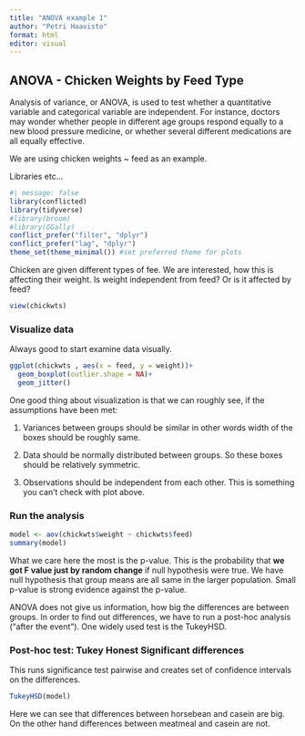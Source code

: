 ```yaml
---
title: "ANOVA example 1"
author: "Petri Haavisto"
format: html
editor: visual
---
```


## ANOVA - Chicken Weights by Feed Type

Analysis of variance, or ANOVA, is used to test whether a quantitative variable and categorical variable are independent. For instance, doctors may wonder whether people in different age groups respond equally to a new blood pressure medicine, or whether several different medications are all equally effective.

We are using chicken weights \~ feed as an example.

Libraries etc...

```r
#| message: false
library(conflicted)  
library(tidyverse)
#library(broom)
#library(GGally)
conflict_prefer("filter", "dplyr")
conflict_prefer("lag", "dplyr")
theme_set(theme_minimal()) #set preferred theme for plots
```

Chicken are given different types of fee. We are interested, how this is affecting their weight. Is weight independent from feed? Or is it affected by feed?

```r
view(chickwts)
```

### Visualize data

Always good to start examine data visually.

```r
ggplot(chickwts , aes(x = feed, y = weight))+
  geom_boxplot(outlier.shape = NA)+
  geom_jitter()
```

One good thing about visualization is that we can roughly see, if the assumptions have been met:

1.  Variances between groups should be similar in other words width of the boxes should be roughly same.

2.  Data should be normally distributed between groups. So these boxes should be relatively symmetric.

3.   Observations should be independent from each other. This is something you can't check with plot above.

### Run the analysis

```r
model <- aov(chickwts$weight ~ chickwts$feed)
summary(model)
```

What we care here the most is the p-value. This is the probability that **we got F value just by random change** if null hypothesis were true. We have null hypothesis that group means are all same in the larger population. Small p-value is strong evidence against the p-value.

ANOVA does not give us information, how big the differences are between groups. In order to find out differences, we have to run a post-hoc analysis ("after the event"). One widely used test is the TukeyHSD.

### Post-hoc test: Tukey Honest Significant differences

This runs significance test pairwise and creates set of confidence intervals on the differences.

```r
TukeyHSD(model)
```

Here we can see that differences between horsebean and casein are big. On the other hand differences between meatmeal and casein are not.
